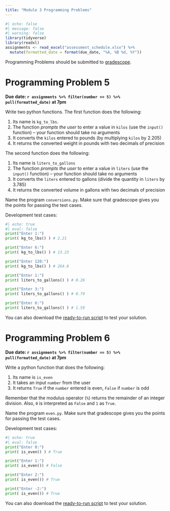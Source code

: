 ```yaml
---
title: "Module 3 Programming Problems"
---
```


```r
#| echo: false
#| message: false
#| warning: false
library(tidyverse)
library(readxl)
assignments <- read_excel("assessment_schedule.xlsx") %>% 
  mutate(formatted_date = format(due_date, "%A, %B %d, %Y"))
```

Programming Problems should be submitted to [gradescope](https://www.gradescope.com/courses/568720).

# Programming Problem 5

**Due date: `r assignments %>% filter(number == 5) %>% pull(formatted_date)` at 7pm**

Write two python functions. The first function does the following:

1.  Its name is `kg_to_lbs`.
2.  The function *prompts the user* to enter a value in `kilos` (use the `input()` function) -- your function should take no arguments
3.  It converts the `kilos` entered to pounds (by multiplying `kilos` by 2.205)
4.  It returns the converted weight in pounds with two decimals of precision

The second function does the following:

1.  Its name is `liters_to_gallons`
2.  The function *prompts the user* to enter a value in `liters` (use the `input()` function) -- your function should take no arguments
3.  It converts the `liters` entered to gallons (divide the quantity in `liters` by 3.785)
4.  It returns the converted volume in gallons with two decimals of precision

Name the program `conversions.py`. Make sure that gradescope gives you the points for passing the test cases.

Development test cases:

```python
#| echo: true
#| eval: false
print("Enter 1:")
print( kg_to_lbs() ) # 2.21 

print("Enter 6:")
print( kg_to_lbs() ) # 13.23

print("Enter 120:")
print( kg_to_lbs() ) # 264.6 

print("Enter 1:")
print( liters_to_gallons() ) # 0.26 

print("Enter 3:")
print( liters_to_gallons() ) # 0.79

print("Enter 6:")
print( liters_to_gallons() ) # 1.59 
```

You can also download the [ready-to-run script](test_scripts/test_conversions.py) to test your solution.

# Programming Problem 6

**Due date: `r assignments %>% filter(number == 5) %>% pull(formatted_date)` at 7pm**

Write a python function that does the following:

1.  Its name is `is_even`
2.  It takes an input `number` from the user
3.  It returns `True` if the `number` entered is even, `False` if `number` is odd

Remember that the modulus operator (`%`) returns the remainder of an integer division. Also, `0` is interpreted as `False` and `1` as `True`.

Name the program `even.py`. Make sure that gradescope gives you the points for passing the test cases.

Development test cases:

```python
#| echo: true
#| eval: false
print("Enter 0:")
print( is_even() ) # True 

print("Enter 1:")
print( is_even()) # False 

print("Enter 2:")
print( is_even()) # True 

print("Enter -2:")
print( is_even()) # True 
```

You can also download the [ready-to-run script](test_scripts/test_even.py) to test your solution.
